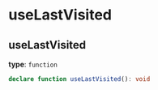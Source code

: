 # useLastVisited

## useLastVisited
 **type**: `function`

```typescript
declare function useLastVisited(): void
```
